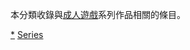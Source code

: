 {{Catnav|頁面分類|…|電子遊戲|電子遊戲系列}}
本分類收錄與[[日本成人遊戲|成人遊戲]]系列作品相關的條目。

[[Category:電子遊戲系列|*]]
[[Category:日本成人遊戲|Series]]